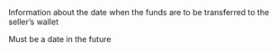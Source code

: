 <ResponseField name="TransferDate" type="date">
Information about the date when the funds are to be transferred to the seller’s wallet

Must be a date in the future
</ResponseField>